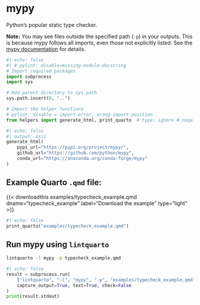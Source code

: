 <hr style="height:0pt; visibility:hidden;" />

# mypy

Python's popular static type checker.

**Note:** You may see files outside the specified path (`-p`) in your outputs. This is because mypy follows all imports, even those not explicitly listed. See the [mypy documentation](https://mypy.readthedocs.io/en/latest/running_mypy.html#following-imports) for details.

```python
#| echo: false
#| # pylint: disable=missing-module-docstring
# Import required packages
import subprocess
import sys

# Add parent directory to sys.path
sys.path.insert(0, "..")

# Import the helper functions
# pylint: disable = import-error, wrong-import-position
from helpers import generate_html, print_quarto  # type: ignore # noqa: E402
```

```python
#| echo: false
#| output: asis
generate_html(
    pypi_url="https://pypi.org/project/mypy/",
    github_url="https://github.com/python/mypy",
    conda_url="https://anaconda.org/conda-forge/mypy"
)
```

## Example Quarto `.qmd` file:

{{< downloadthis examples/typecheck_example.qmd dname="typecheck_example" label="Download the example" type="light" >}}

:::{.pale-grey}
```python
#| echo: false
print_quarto("examples/typecheck_example.qmd")
```
:::

## Run mypy using `lintquarto`

```.bash
lintquarto -l mypy -p typecheck_example.qmd
```

:::{.pale-green}
<style>
.cell-output-stdout code {
  word-break: break-word !important;
  white-space: pre-wrap !important;
}
</style>
```python
#| echo: false
result = subprocess.run(
    ["lintquarto", "-l", "mypy", "-p", "examples/typecheck_example.qmd"],
    capture_output=True, text=True, check=False
)
print(result.stdout)
```
:::